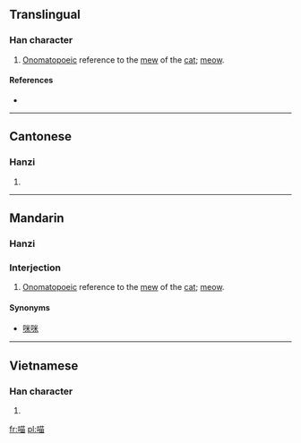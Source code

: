 ==Translingual==

===Han character===
{{Han char|rn=30|rad=口|as=09|sn=12|four=6406<sub>0</sub>|canj=口廿田 (RTW)}}

# [[onomatopoeic|Onomatopoeic]] reference to the [[mew]] of the [[cat]]; [[meow]].

====References====
* {{Han ref|kx=0201.121|dkj=04024|hdz=10637.060|uh=55B5|ud=21941|bh=D870|bd=55408}}

----

==Cantonese==

===Hanzi===
{{yue-hanzi|jyut=|y=miu1}}

# {{defn|Cantonese|sort=口09}}

----

==Mandarin==
{{zh-hanzi|[[喵]]}}

===Hanzi===
{{cmn-hanzi|pin=[[miāo]] ([[miao1]])|wg=miao<sup>1</sup>}}

===Interjection===
{{cmn-inter|s|pin=miāo|pint=miao1|rs=口09}}

# [[onomatopoeic|Onomatopoeic]] reference to the [[mew]] of the [[cat]]; [[meow]].

====Synonyms====
* [[咪咪]]

----

==Vietnamese==

===Han character===
{{vi-hantu|[[mếu]], [[miêu]]|rs=口09}}

# {{defn|Vietnamese|sort=口09}}

[[fr:喵]]
[[pl:喵]]